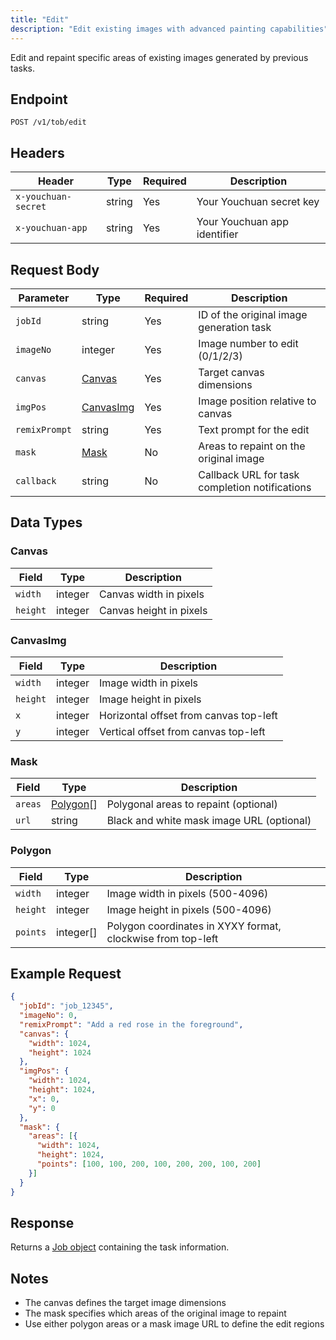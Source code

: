 ```yaml
---
title: "Edit"
description: "Edit existing images with advanced painting capabilities"
---
```


Edit and repaint specific areas of existing images generated by previous tasks.

## Endpoint

```
POST /v1/tob/edit
```

## Headers

| Header | Type | Required | Description |
|--------|------|----------|-------------|
| `x-youchuan-secret` | string | Yes | Your Youchuan secret key |
| `x-youchuan-app` | string | Yes | Your Youchuan app identifier |

## Request Body

| Parameter | Type | Required | Description |
|-----------|------|----------|-------------|
| `jobId` | string | Yes | ID of the original image generation task |
| `imageNo` | integer | Yes | Image number to edit (0/1/2/3) |
| `canvas` | [Canvas](#canvas) | Yes | Target canvas dimensions |
| `imgPos` | [CanvasImg](#canvasimg) | Yes | Image position relative to canvas |
| `remixPrompt` | string | Yes | Text prompt for the edit |
| `mask` | [Mask](#mask) | No | Areas to repaint on the original image |
| `callback` | string | No | Callback URL for task completion notifications |

## Data Types

### Canvas
| Field | Type | Description |
|-------|------|-------------|
| `width` | integer | Canvas width in pixels |
| `height` | integer | Canvas height in pixels |

### CanvasImg
| Field | Type | Description |
|-------|------|-------------|
| `width` | integer | Image width in pixels |
| `height` | integer | Image height in pixels |
| `x` | integer | Horizontal offset from canvas top-left |
| `y` | integer | Vertical offset from canvas top-left |

### Mask
| Field | Type | Description |
|-------|------|-------------|
| `areas` | [Polygon](#polygon)[] | Polygonal areas to repaint (optional) |
| `url` | string | Black and white mask image URL (optional) |

### Polygon
| Field | Type | Description |
|-------|------|-------------|
| `width` | integer | Image width in pixels (500-4096) |
| `height` | integer | Image height in pixels (500-4096) |
| `points` | integer[] | Polygon coordinates in XYXY format, clockwise from top-left |

## Example Request

```json
{
  "jobId": "job_12345",
  "imageNo": 0,
  "remixPrompt": "Add a red rose in the foreground",
  "canvas": {
    "width": 1024,
    "height": 1024
  },
  "imgPos": {
    "width": 1024,
    "height": 1024,
    "x": 0,
    "y": 0
  },
  "mask": {
    "areas": [{
      "width": 1024,
      "height": 1024,
      "points": [100, 100, 200, 100, 200, 200, 100, 200]
    }]
  }
}
```

## Response

Returns a [Job object](/api/schemas/job) containing the task information.

## Notes

- The canvas defines the target image dimensions
- The mask specifies which areas of the original image to repaint
- Use either polygon areas or a mask image URL to define the edit regions